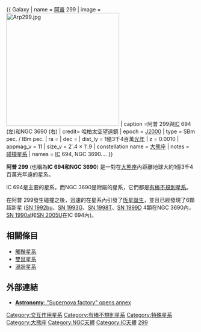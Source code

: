 {{ Galaxy 
| name = [[特殊星系圖集|阿普]] 299
| image = [[File:Arp299.jpg|300px]]
| caption =阿普 299與[[Index_Catalogue|IC]] 694 (左)和NGC 3690 (右)
| credit= 哈柏太空望遠鏡 
| epoch = [[J2000|J2000]] 
| type = SBm pec. / IBm pec.
| ra = {{RA|11|28|33.13}} 
| dec = {{DEC|+58|33|58.0}}
| dist_ly = 1億3千4百萬[[光年|光年]]
| z = 0.0010 
| appmag_v = 11
| size_v = 2′.4 × 1′.9
| constellation name = [[大熊座|大熊座]]
| notes = [[碰撞星系|碰撞星系]]
| names = [[Index_Catalogue|IC]] 694, NGC 3690....
}}

'''阿普 299''' (也稱為'''IC 694和NGC 3690''') 是一對在[[大熊座|大熊座]]內距離地球大約1億3千4百萬光年遠的星系。

IC 694是主要的星系，而NGC 3690是附屬的星系，它們都是[[有棒不規則星系|有棒不規則星系]]。 

在阿普 299發生碰撞之後，迅速的在星系內引發了[[恆星誕生|恆星誕生]]，並且已經發現了6顆超新星 ([[SN_1992bu|SN 1992bu]]、[[SN_1993G|SN 1993G]]、[[SN_1998T|SN 1998T]]、[[SN_1999D|SN 1999D]] 4顆在NGC 3690內，[[SN_1990al|SN 1990al]]和[[SN_2005U|SN 2005U]]在IC 694內)。

== 相關條目 ==
* [[觸鬚星系|觸鬚星系]]
* [[雙鼠星系|雙鼠星系]]
* [[渦狀星系|渦狀星系]]

== 外部連結 ==
* [http://www.astronomy.com/asy/default.aspx?c=a&id=3224 '''Astronomy''': "Supernova factory" opens annex] {{Wayback|url=http://www.astronomy.com/asy/default.aspx?c=a&id=3224 |date=20070930015136 }}

{{galaxy-stub}}

[[Category:交互作用星系|Category:交互作用星系]]
[[Category:有棒不規則星系|Category:有棒不規則星系]]
[[Category:特殊星系|Category:特殊星系]]
[[Category:大熊座|Category:大熊座]]
[[Category:NGC天體|Category:NGC天體]]
[[Category:IC天體|Category:IC天體]]
[[Category:阿普天體|299]]